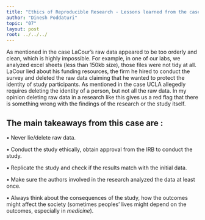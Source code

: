 ```yaml
---
title: "Ethics of Reproducible Research - Lessons learned from the case study"
author: "Dinesh Poddaturi"
topic: "07"
layout: post
root: ../../../
---
```


As mentioned in the case LaCour’s raw data appeared to be too orderly and clean, which is highly impossible. For example, in one of our labs, we analyzed excel sheets (less than 150kb size), those files were not tidy at all. LaCour lied about his funding resources, the firm he hired to conduct the survey and deleted the raw data claiming that he wanted to protect the identity of study participants. As mentioned in the case UCLA allegedly requires deleting the identity of a person, but not all the raw data. In my opinion deleting raw data in a research like this gives us a red flag that there is something wrong with the findings of the research or the study itself.

## The main takeaways from this case are :

•	Never lie/delete raw data.

•	Conduct the study ethically, obtain approval from the IRB to conduct the study.

•	Replicate the study and check if the results match with the initial data.

•	Make sure the authors involved in the research analyzed the data at least once.

•	Always think about the consequences of the study, how the outcomes might affect the society (sometimes peoples’ lives might depend on the outcomes, especially in *medicine*).


